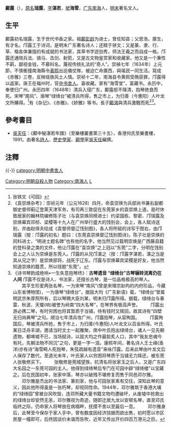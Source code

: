{{明清人物信息框
| 姓名 = 鄺露
| 原名 = 鄺瑞露
| 圖片名稱 = 鄺露.jpg
| 圖片大小 = 220px
| 圖片說明 = 《鄺露抱琴圖》之鄺露像，[[清|清]].[[禹之鼎|禹之鼎]]繪<br>現藏於[[廣東省博物館|廣東省博物館]]
| 最高職務 =
| 國家 = 大明
| 爵位 = 
| 籍貫 = [[廣東|廣東]][[南海縣|南海縣]]
| 族裔 = 漢族
| 旗籍 = 
| 字號 = 字湛若，號海雪
| 室名 = 
| 諡號 = 
| 出生日期 = [[萬曆|萬曆]]三十二年（1604年）
| 出生地點 = [[廣東|廣東]][[南海縣|南海縣]]
| 逝世日期 = [[永曆_(南明)|永曆]]四年（1650年）
| 逝世地點 = [[廣東|廣東]][[南海縣|南海縣]]
| 墓葬 = 
| 配偶 = 
| 親屬 = 曾祖父鄺夢肖、祖父[[鄺彭齡|鄺彭齡]]、父鄺思浩<br />[[鄺鴻|鄺鴻]]（子）
| 出身 = 
| 經歷 = 
| 著作 = *著有《雜記》、《赤雅》、《嬌雅》等
}}

'''鄺露'''（{{bd|1604年||1650年|catIdx=K鄺}}），[[原名|原名]]'''瑞露'''，[[表字|字]]'''湛若'''，[[號|號]]'''海雪'''，[[广东|广东]][[南海縣|南海]]人，[[明末|明末]]著名文人。

==生平==
鄺露初名瑞露，生于世代书香之家。祖[[鄺彭龄|鄺彭龄]]为进士，曾任知县；父思浩，廪生，有才名。邝露工于诗词，是明末广东著名诗人；还精于骈文；又是篆、隶、行、草、楷各体兼擅的有成就的书法家，其草书字迹劲秀，师法王羲之而自成一格。邝露还通晓兵法、骑马、击剑、射箭，又是古文物鉴赏家和收藏家。他又是一个秉性不羁，鄙视金钱，不慕科名，蔑视传统礼法的“奇人”。崇禎七年（1634年）上元節，不慎衝撞南海縣令[[黃熙|黃熙]]出巡儀仗隊，被迫亡命廣西，與瑤民一同生活。寫成《赤雅》三卷，反映瑶族风土人情。崇祯十二年，南海县令黄熙受贿获罪，邝露得以返家。唐王在福州时，官[[中书舍人|中书舍人]]。喜收藏。家有“海雪堂”，富藏书。永历中，奉使归广州。永历四年（1648年）清兵入侵广东，鄺露拒不降清，抱琴绝食而死。宋琴“南风”、唐琴“绿绮台”被清兵所得，售之市上，为归善（今惠阳）人叶龙文所購得。<ref>张铁文《可园》</ref>有《杂记》、《赤雅》、《娇雅》等书。長子[[鄺鴻|鄺鴻]]與清兵激戰而死<ref>《袁崇焕杂考》：崇祯元年（公元1628）四月，命袁崇焕为兵部尚书兼右副都御史督师蓟辽登莱天津军务，有司再三敦促在东莞家乡的袁崇焕上道。是时休致居家的翰林院编修陈子壮（与袁崇焕同榜进士）约梁国栋、黎密、邝瑞露及崇焕幕宾邓桢、梁稷等十九人在广州举行盛大的饯别会，会上，各人赋诗送别，并由赵焞夫绘成《袁督师督辽饯别图》，各人将所赋的诗写于图右，由邝瑞露（按：邝露的初名）题曰：《东莞袁崇焕督辽饯别图诗》。陈子壮是崇焕的同科进士，“明进士题名碑”也有他的名字，他当然见过载明崇焕是广西藤县籍的登科录之类的文件，他让邝露在“袁崇焕”之上冠以“东莞”二字，分明在饯别会上之人认为崇焕是东莞人。邝露的从兄邝湛之（按：邝露字湛若，湛之当是其从兄之字）是崇焕部将，战死于辽东。邝露与崇焕幕宾梁稷是好友，他当然知道崇焕的籍贯，所以径题“东莞”。 </ref><ref>《诗书琴韵成绝响•一生失意抱琴终》：'''古琴遗音 “绿绮台”古琴辗转流离仍在人间''' 邝露不仅是诗人、书法家，还擅长古琴，是一位品格极高的琴人。
　　其平生珍爱两张名琴，一为宋琴“南风”(曾是宋理宗赵昀的内府珍品，今藏山东省博物馆)，一为唐琴“绿绮台”，据屈大均《广东新语》载，“绿绮台”曾属明武宗朱厚照所有，后以琴赐大臣刘某，明末归邝露所得。据载，绿绮台与春雷、秋波、天蠁(响)被誉为岭南“四大名琴”，在琴界有极高声誉。
　　邝露出游必携二琴，有时穷困也将其暂质于当铺，待有钱时又赎回，故其诗有“四壁无归尚典琴”之句。顺治七年清兵攻广州，邝露抱琴，从容殉国。
　　邝露殉国后，琴被清兵所抢，售于市上，为归善(今惠阳)人叶龙文以百金所得。叶氏某日泛舟丰湖，邀请当时文士一起雅聚，席中叶氏抱出绿绮台，诸人一见先朝遗物，都唏嘘不已，当场赋诗，以屈大均之作最脍炙人口，其中“我友忠魂今有托，先朝法物不同沉”之句，更是一字一泪。康熙年间，著名诗人王士禛(渔洋)亦有诗“海雪畸人死抱琴，朱弦疏越有遗音”来咏邝露。后来此琴由叶龙文后人保存了数代，至道光末年，叶氏家人以穷困将琴质于当铺无力赎还，被东莞人张敬修买下。
　　张敬修是莞城望族，抗清名将张家玉之后人，又是广东四大名园之一东莞可园的主人。他得到绿绮琴后专门在可园中辟“绿绮楼”以宝藏之。后在民国初年，张家中落，琴亦以破残不堪修复而售于同邑邓尔雅。
　　邓尔雅是杰出的书法家、篆刻家，他与可园张家素有交往，深知此琴的意义，因此他所得虽是一张朽琴，却视同性命。1944年，邓尔雅筑于香港大埔的“绿绮园”曾被台风吹毁，连邓所藏大量书籍文物均遭破坏，从废墟中抢救出的绿绮台却安然无恙，邓尔雅视为奇迹，随即迁居九龙以安顿名琴，直至邓氏临终之际，仍命家人将琴放在病榻畔，抚摸不舍以至最后一息。
　　邓尔雅身后，此琴至今保存于家人手中，曾有数度因经济拮据而欲出售，初时愿以市区房屋一幢即可，后终因谈价未谐而告吹，近年又传出开价四百万港元之巨。 </ref>。

==參考書目==
* [[吳天任|吳天任]]：《鄺中秘湛若年譜》（至樂樓叢書第三十五），香港何氏至樂書樓，1991。由著名[[詩人|詩人]]、[[歷史學家|歷史學家]]、[[酈學|酈學]]家[[吳天任|吳天任]]編撰。


==注釋==
{{reflist}}

{{-}}
{{並稱|嶺南前三傑|'''鄺　露''' - [[黎遂球|黎遂球]] - [[陳邦彥_(明朝)|陳邦彥]]}}
{{DEFAULTSORT:Kuang邝}}
[[category:明朝中書舍人|category:明朝中書舍人]]
[[Category:明朝自殺人物|Category:明朝自殺人物]]
[[Category:南海人|Category:南海人]]
[[Category:鄺姓|L]]